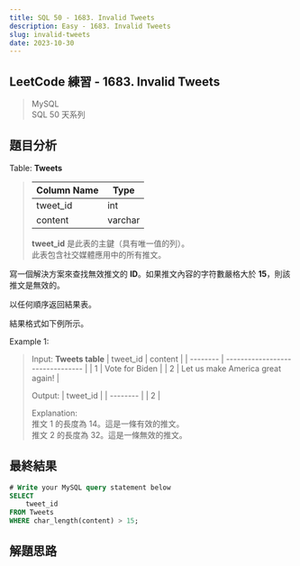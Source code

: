 ```yaml
---
title: SQL 50 - 1683. Invalid Tweets
description: Easy - 1683. Invalid Tweets
slug: invalid-tweets
date: 2023-10-30
---
```


## LeetCode 練習 - 1683. Invalid Tweets
> MySQL  
> SQL 50 天系列

## 題目分析

Table: **Tweets**
> | Column Name | Type    |
> | ----------- | ------- |
> | tweet_id    | int     |
> | content     | varchar |
> 
> **tweet_id** 是此表的主鍵（具有唯一值的列）。  
> 此表包含社交媒體應用中的所有推文。

寫一個解決方案來查找無效推文的 **ID**。如果推文內容的字符數嚴格大於 **15**，則該推文是無效的。

以任何順序返回結果表。

結果格式如下例所示。

Example 1:  
> Input: **Tweets table**
> | tweet_id | content                          |
> | -------- | -------------------------------- |
> | 1        | Vote for Biden                   |
> | 2        | Let us make America great again! |
>
> Output:
> | tweet_id |
> | -------- |
> | 2        |
> 
> Explanation:  
> 推文 1 的長度為 14。這是一條有效的推文。  
> 推文 2 的長度為 32。這是一條無效的推文。

## 最終結果

```js:invalid-tweets.sql
# Write your MySQL query statement below
SELECT
    tweet_id
FROM Tweets
WHERE char_length(content) > 15;
```

## 解題思路
